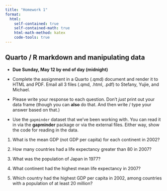 ```yaml
---
title: "Homework 1"
format:
  html:
    self-contained: true
    self-contained-math: true
    html-math-method: katex
    code-tools: true
---
```


## Quarto / R markdown and manipulating data

* **Due Sunday, May 12 by end of day (midnight)**

* Complete the assignment in a Quarto (.qmd) document and render it to HTML and PDF. Email all 3 files (.qmd, .html, .pdf) to Stefany, Yujie, and Michael.

* Please write your response to each question. Don't *just* print out your data frame (though you can **also** do that. And then write / type your answer based on that.)

* Use the `gapminder` dataset that we've been working with. You can read it in via the **gapminder** package or via the external files. Either way, show the code for reading in the data.

1. What is the mean GDP (not GDP per capita) for each continent in 2002?

2. How many countries had a life expectancy greater than 80 in 2007?

3. What was the population of Japan in 1977?

4. What continent had the highest mean life expectancy in 2007?

5. Which country had the highest GDP per capita in 2002, among countries with a population of at least 20 million?

